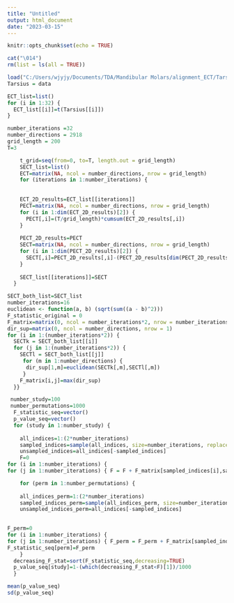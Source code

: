 ---
title: "Untitled"
output: html_document
date: "2023-03-15"
---

```{r setup, include=FALSE}
knitr::opts_chunk$set(echo = TRUE)
```

```{r}
cat("\014")
rm(list = ls(all = TRUE))
```

```{r}
load("C:/Users/wjyjy/Documents/TDA/Mandibular Molars/alignment_ECT/Tarsius.RData")
Tarsius = data
```

```{r}
ECT_list=list()
for (i in 1:32) {
  ECT_list[[i]]=t(Tarsius[[i]])
}
```

```{r}
number_iterations =32
number_directions = 2918
grid_length = 200
T=3
```

```{r}
    t_grid=seq(from=0, to=T, length.out = grid_length)
    SECT_list=list()
    ECT=matrix(NA, ncol = number_directions, nrow = grid_length)
    for (iterations in 1:number_iterations) {
    
    
    ECT_2D_results=ECT_list[[iterations]]
    PECT=matrix(NA, ncol = number_directions, nrow = grid_length)
    for (i in 1:dim(ECT_2D_results)[2]) {
      PECT[,i]=(T/grid_length)*cumsum(ECT_2D_results[,i])
    }
    
    PECT_2D_results=PECT
    SECT=matrix(NA, ncol = number_directions, nrow = grid_length)
    for (i in 1:dim(PECT_2D_results)[2]) {
      SECT[,i]=PECT_2D_results[,i]-(PECT_2D_results[dim(PECT_2D_results)[1],i]/T)*t_grid
    }
    
    SECT_list[[iterations]]=SECT
  }
```

```{r}
SECT_both_list=SECT_list
number_iterations=16
euclidean <- function(a, b) (sqrt(sum((a - b)^2)))
F_statistic_original = 0
F_matrix=matrix(0, ncol = number_iterations*2, nrow = number_iterations*2)
dir_sup=matrix(0, ncol = number_directions, nrow = 1)
for (i in 1:(number_iterations*2)) {
  SECTk = SECT_both_list[[i]]
  for (j in 1:(number_iterations*2)) {
    SECTl = SECT_both_list[[j]]
     for (m in 1:number_directions) {
      dir_sup[1,m]=euclidean(SECTk[,m],SECTl[,m])
     }
    F_matrix[i,j]=max(dir_sup)
  }}
```

```{r}
 number_study=100
 number_permutations=1000
  F_statistic_seq=vector()
  p_value_seq=vector()
  for (study in 1:number_study) {
    
    all_indices=1:(2*number_iterations)
    sampled_indices=sample(all_indices, size=number_iterations, replace = FALSE)
    unsampled_indices=all_indices[-sampled_indices]
    F=0   
for (i in 1:number_iterations) {
for (j in 1:number_iterations) { F = F + F_matrix[sampled_indices[i],sampled_indices[j]] +　F_matrix[unsampled_indices[i],unsampled_indices[j]]}}

    for (perm in 1:number_permutations) {
    
    all_indices_perm=1:(2*number_iterations)
    sampled_indices_perm=sample(all_indices_perm, size=number_iterations, replace = FALSE)
    unsampled_indices_perm=all_indices[-sampled_indices]

    
F_perm=0   
for (i in 1:number_iterations) {
for (j in 1:number_iterations) { F_perm = F_perm + F_matrix[sampled_indices_perm[i],sampled_indices_perm[j]] +　F_matrix[unsampled_indices_perm[i],unsampled_indices_perm[j]]}}
F_statistic_seq[perm]=F_perm
    }
  decreasing_F_stat=sort(F_statistic_seq,decreasing=TRUE)
  p_value_seq[study]=1-(which(decreasing_F_stat<F)[1])/1000
  }
```


```{r}
mean(p_value_seq)
sd(p_value_seq)
```